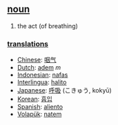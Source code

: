 == [[noun]] ==
# the act (of breathing)

=== [[translation]]s ===
*[[Chinese]]: [[咽气]]
*[[Dutch]]: [[adem]] ''m''
*[[Indonesian]]: [[nafas]]
*[[Interlingua]]: [[halito]]
*[[Japanese]]: [[呼吸]] (こきゅう, kokyū)
*[[Korean]]: [[흡입]]
*[[Spanish]]: [[aliento]]
*[[Volapük]]: [[natem]]